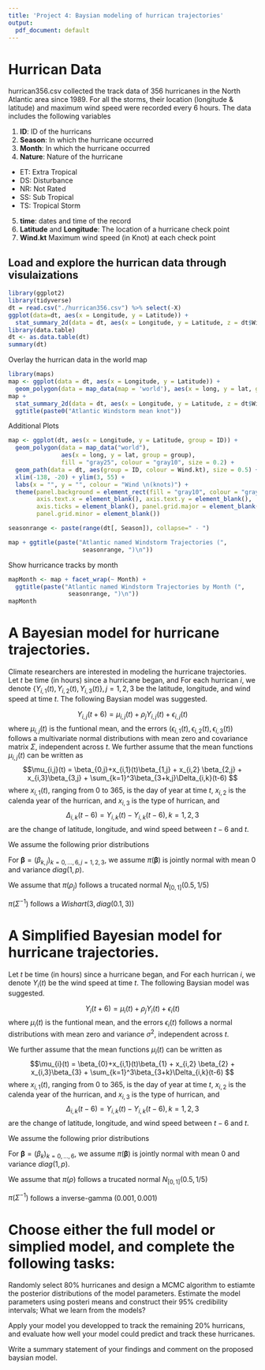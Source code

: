 ```yaml
---
title: 'Project 4: Baysian modeling of hurrican trajectories'
output:
  pdf_document: default
---
```



# Hurrican Data
hurrican356.csv collected the track data of 356 hurricanes in  the North Atlantic area since 1989. For all the storms, their location (longitude \& latitude) and maximum wind speed were recorded every 6 hours. The data includes the following variables 

1. **ID**:  ID of the hurricans
2. **Season**: In which \textbf{year} the hurricane occurred 
3. **Month**: In which \textbf{month} the hurricane occurred 
4. **Nature**:  Nature of the hurricane 
  + ET: Extra Tropical
  + DS: Disturbance
  + NR: Not Rated
  + SS: Sub Tropical
  + TS: Tropical Storm
5. **time**: dates and time of the record  
6. **Latitude** and **Longitude**:  The location of  a hurricane check point 
7. **Wind.kt**  Maximum wind speed (in Knot) at each check point 



##  Load  and explore the hurrican data through visulaizations

```r
library(ggplot2)
library(tidyverse)
dt = read.csv("./hurrican356.csv") %>% select(-X)
ggplot(data=dt, aes(x = Longitude, y = Latitude)) + 
  stat_summary_2d(data = dt, aes(x = Longitude, y = Latitude, z = dt$Wind.kt), fun = median, binwidth = c(1, 1), show.legend = TRUE)
library(data.table)
dt <- as.data.table(dt)
summary(dt)
```
Overlay the hurrican data in the world map
```r
library(maps)
map <- ggplot(data = dt, aes(x = Longitude, y = Latitude)) + 
  geom_polygon(data = map_data(map = 'world'), aes(x = long, y = lat, group = group))
map +
  stat_summary_2d(data = dt, aes(x = Longitude, y = Latitude, z = dt$Wind.kt), fun = median, binwidth = c(1, 1), show.legend = TRUE, alpha = 0.75) + 
  ggtitle(paste0("Atlantic Windstorm mean knot"))
```
Additional Plots
```r
map <- ggplot(dt, aes(x = Longitude, y = Latitude, group = ID)) + 
  geom_polygon(data = map_data("world"), 
               aes(x = long, y = lat, group = group), 
               fill = "gray25", colour = "gray10", size = 0.2) + 
  geom_path(data = dt, aes(group = ID, colour = Wind.kt), size = 0.5) + 
  xlim(-138, -20) + ylim(3, 55) + 
  labs(x = "", y = "", colour = "Wind \n(knots)") + 
  theme(panel.background = element_rect(fill = "gray10", colour = "gray30"),
        axis.text.x = element_blank(), axis.text.y = element_blank(), 
        axis.ticks = element_blank(), panel.grid.major = element_blank(),
        panel.grid.minor = element_blank())

seasonrange <- paste(range(dt[, Season]), collapse=" - ")

map + ggtitle(paste("Atlantic named Windstorm Trajectories (", 
                     seasonrange, ")\n")) 
```
Show hurricance tracks by month
```r
mapMonth <- map + facet_wrap(~ Month) +
  ggtitle(paste("Atlantic named Windstorm Trajectories by Month (", 
                 seasonrange, ")\n")) 
mapMonth
```



# A Bayesian model for hurricane trajectories. 

Climate researchers are interested in modeling the hurricane trajectories. Let $t$ be time (in hours) since a hurricane began, and For each hurrican $i$, we denote 
$\{ Y_{i,1}(t), Y_{i,2}(t), Y_{i,3}(t)\},j=1,2,3$ be the latitude, longitude, and wind speed at time $t$. The following Baysian model was suggested.

$$Y_{i,j}(t+6) =  \mu_{i,j}(t) +\rho_jY_{i,j}(t) + \epsilon_{i,j}(t)$$
where $\mu_{i,j}(t)$ is the funtional mean, and the errors $(\epsilon_{i,1}(t),\epsilon_{i,2}(t),\epsilon_{i,3}(t))$ follows a multivariate normal distributions with mean zero and covariance matrix $\Sigma$, independent across $t$. We further assume that the mean functions $\mu_{i,j}(t)$ can be written as
$$\mu_{i,j}(t) =  \beta_{0,j}+x_{i,1}(t)\beta_{1,j} +
x_{i,2} \beta_{2,j} + x_{i,3}\beta_{3,j} +
\sum_{k=1}^3\beta_{3+k,j}\Delta_{i,k}(t-6)
$$ where
$x_{i,1}(t)$, ranging from 0 to 365, is the day of year at time $t$, $x_{i,2}$ is the calenda year of the hurrican, and $x_{i,3}$ is the type of hurrican, 
and
$$\Delta_{i,k}(t-6) = Y_{i,k}(t) -Y_{i,k}(t-6),k=1,2,3$$
are the change of latitude, longitude, and wind speed
between $t-6$ and $t$.

\paragraph{Prior distributions}

We assume the following prior distributions


For $\boldsymbol{\beta}=(\beta_{k,j})_{k=0,...,6, j=1,2,3}$, we assume
$\pi(\boldsymbol{\beta})$ is jointly normal with mean 0 and variance $diag(1, p)$. 

We assume that $\pi(\rho_j)$ follows a trucated normal  $N_{[0,1]}(0.5, 1/5)$ 
 
 $\pi(\Sigma^{-1})$ follows a $Wishart (3, diag(0.1,3))$



# A Simplified Bayesian model for hurricane trajectories. 

Let $t$ be time (in hours) since a hurricane began, and For each hurrican $i$, we denote 
$Y_{i}(t)$ be the wind speed at time $t$. The following Baysian model was suggested.

$$Y_{i}(t+6) =  \mu_{i}(t) +\rho_jY_{i}(t) + \epsilon_{i}(t)$$
where $\mu_{i}(t)$ is the funtional mean, and the errors $\epsilon_{i}(t)$ follows a  normal distributions with mean zero and variance $\sigma^2$, independent across $t$. 

We further assume that the mean functions $\mu_{i}(t)$ can be written as
$$\mu_{i}(t) =  \beta_{0}+x_{i,1}(t)\beta_{1} +
x_{i,2} \beta_{2} + x_{i,3}\beta_{3} +
\sum_{k=1}^3\beta_{3+k}\Delta_{i,k}(t-6)
$$ where
$x_{i,1}(t)$, ranging from 0 to 365, is the day of year at time $t$, $x_{i,2}$ is the calenda year of the hurrican, and $x_{i,3}$ is the type of hurrican, 
and
$$\Delta_{i,k}(t-6) = Y_{i,k}(t) -Y_{i,k}(t-6),k=1,2,3$$
are the change of latitude, longitude, and wind speed
between $t-6$ and $t$.


\paragraph{Prior distributions}

We assume the following prior distributions


For $\boldsymbol{\beta}=(\beta_{k})_{k=0,...,6}$, we assume
$\pi(\boldsymbol{\beta})$ is jointly normal with mean 0 and variance $diag(1, p)$. 

We assume that $\pi(\rho)$ follows a trucated normal  $N_{[0,1]}(0.5, 1/5)$ 
 
 $\pi(\Sigma^{-1})$ follows a inverse-gamma $(0.001, 0.001)$


# Choose either the full model or simplied model, and complete the following  tasks:



Randomly select 80\% hurricanes and design a MCMC algorithm to estiamte the posterior distributions of the model parameters. Estimate the model parameters using posteri means and  construct their 95% credibility intervals; What we learn from the models? 


Apply your model you developped to track the remaining 20\% hurricans, and evaluate how well your model could predict and track these hurricanes. 



Write a summary statement of  your findings and comment on the proposed baysian model.
